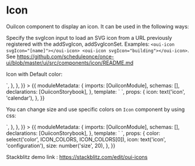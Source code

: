 
<Meta title="Icon" />

# Icon

OuiIcon component to display an icon. It can be used in the following ways:

Specify the svgIcon input to load an SVG icon from a URL previously registered with the addSvgIcon, addSvgIconSet. Examples: `<oui-icon svgIcon="[name]"></oui-icon> <oui-icon svgIcon="building"></oui-icon>`. See https://github.com/scheduleonce/once-ui/blob/master/ui/src/components/icon/README.md

Icon with Default color:

<Canvas>
  <Story
    name="Default color"
    parameters={{
      docs: {
        source: {
          code: `<oui-icon svgIcon="calendar" color="primary"></oui-icon>`,
        },
      },
    }}
  >
    {{
      moduleMetadata: {
        imports: [OuiIconModule],
        schemas: [],
        declarations: [OuiiconStorybook],
      },
      template: `<oui-icon-storybook 
                [icon]="icon" 
                [size]="size">
                </oui-icon-storybook>`,
      props: {
        icon: text('icon', 'calendar'),
      },
    }}
  </Story>
</Canvas>

You can change size and use specific colors on `Icon` component by using css:

<Canvas>
  <Story
    name="Custom icon"
    parameters={{
      docs: {
        source: {
          code: `<oui-icon svgIcon="configuration" class="maroon"></oui-icon>`,
        },
      },
    }}
  >
    {{
      moduleMetadata: {
        imports: [OuiIconModule],
        schemas: [],
        declarations: [OuiiconStorybook],
      },
      template: `<oui-icon-storybook 
                [color]="color" 
                [icon]="icon" 
                [size]="size">
                </oui-icon-storybook>`,
      props: {
        color: select('color', ICON_COLORS, ICON_COLORS[0]),
        icon: text('icon', 'configuration'),
        size: number('size', 20),
      },
    }}
  </Story>
</Canvas>

Stackblitz demo link : https://stackblitz.com/edit/oui-icons

<ArgsTable of={Icon} />
